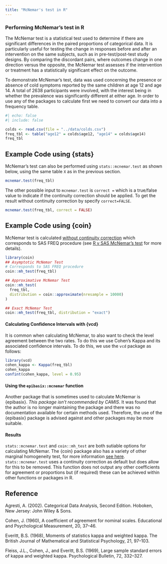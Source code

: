 ```yaml
---
title: "McNemar's test in R"
---
```


### Performing McNemar's test in R

The McNemar test is a statistical test used to determine if there are significant differences in the paired proportions of categorical data. It is particularly useful for testing the change in responses before and after an intervention on the same subjects, such as in pre-test/post-test study designs. By comparing the discordant pairs, where outcomes change in one direction versus the opposite, the McNemar test assesses if the intervention or treatment has a statistically significant effect on the outcome.

To demonstrate McNemar's test, data was used concerning the presence or absence of cold symptoms reported by the same children at age 12 and age 14. A total of 2638 participants were involved, with the interest being in whether the prevalence was significantly different at either age. In order to use any of the packages to calculate first we need to convert our data into a frequency table.  

```r
#| echo: false
#| include: false

colds <- read.csv(file = "../data/colds.csv")
freq_tbl <- table("age12" = colds$age12, "age14" = colds$age14)
freq_tbl
```

## Example Code using {stats}

McNemar's test can also be performed using `stats::mcnemar.test` as shown below, using the same table `X` as in the previous section.

```r
mcnemar.test(freq_tbl)
```

The other possible input to `mcnemar.test` is `correct =` which is a true/false value to indicate if the continuity correction should be applied. To get the result without continuity correction by specify `correct=FALSE`.

```r
mcnemar.test(freq_tbl, correct = FALSE)
```

## Example Code using {coin}

McNemar test is calculated [without continuity correction]{.underline} which corresponds to SAS FREQ procedure (see [R v SAS McNemar’s test](https://psiaims.github.io/CAMIS/Comp/r-sas_mcnemar.html) for more details).
```r
library(coin)
## Asymptotic McNemar Test
# Corresponds to SAS FREQ procedure
coin::mh_test(freq_tbl)

## Approximative McNemar Test
coin::mh_test(
  freq_tbl,
  distribution = coin::approximate(nresample = 10000)
)

## Exact McNemar Test
coin::mh_test(freq_tbl, distribution = "exact")

```

#### Calculating Confidence Intervals with {vcd}

It is common when calculating McNemar, to also want to check the level agreement between the two rates. To do this we use Cohen's Kappa and its associated confidence intervals. To do this, we use the `vcd` package as follows: 

```r
library(vcd)
cohen_kappa <- Kappa(freq_tbl)
cohen_kappa
confint(cohen_kappa, level = 0.95)
```

#### Using the `epibasix::mcnemar` function

Another package that is sometimes used to calculate McNemar is {epibasix}. *This package isn't recommended by CAMIS*. It was found that the author is no longer maintaining the package and there was no documentation available for certain methods used. Therefore, the use of the {epibasix} package is advised against and other packages may be more suitable. 

#### Results

`stats::mcnemar.test` and `coin::mh_test` are both sutiable options for calculating McNemar. The {coin} package also has a variety of other marginal homogeneity test, for more information [see here](https://psiaims.github.io/CAMIS/R/marginal_homogeneity_tests.html). `stats::mcnemar.test` uses a continuity correction as default but does allow for this to be removed. This function does not output any other coefficients for agreement or proportions but (if required) these can be achieved within other functions or packages in R.

## Reference

Agresti, A. (2002). Categorical Data Analysis, Second Edition. Hoboken, New Jersey: John Wiley & Sons.

Cohen, J. (1960), A coefficient of agreement for nominal scales. Educational and Psychological Measurement, 20, 37–46.

Everitt, B.S. (1968), Moments of statistics kappa and weighted kappa. The British Journal of Mathematical and Statistical Psychology, 21, 97–103.

Fleiss, J.L., Cohen, J., and Everitt, B.S. (1969), Large sample standard errors of kappa and weighted kappa. Psychological Bulletin, 72, 332–327.
